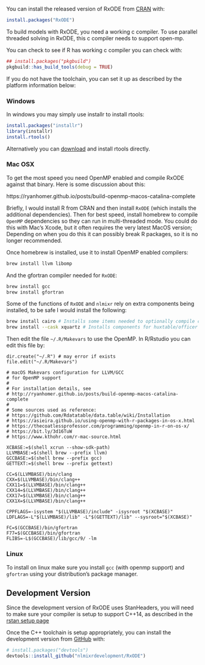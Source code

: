 
You can install the released version of RxODE from
[CRAN](https://CRAN.R-project.org) with:

``` r
install.packages("RxODE")
```

To build models with RxODE, you need a working c compiler.  To use parallel threaded
solving in RxODE, this c compiler needs to support open-mp.

You can check to see if R has working c compiler you can check with:

```r
## install.packages("pkgbuild")
pkgbuild::has_build_tools(debug = TRUE)
```

If you do not have the toolchain, you can set it up as described by
the platform information below:

### Windows

In windows you may simply use installr to install rtools:

```r
install.packages("installr")
library(installr)
install.rtools()
```

Alternatively you can
[download](https://cran.r-project.org/bin/windows/Rtools/) and install
rtools directly.

### Mac OSX

To get the most speed you need OpenMP enabled and compile RxODE
against that binary.  Here is some discussion about this:

https://ryanhomer.github.io/posts/build-openmp-macos-catalina-complete

Briefly, I would install R from CRAN and then install `RxODE` (which
installs the additional dependencies).  Then for best speed, install
homebrew to compile `OpenMP` dependencies so they can run in
multi-threaded mode.  You could do this with Mac's Xcode, but it often
requires the very latest MacOS version; Depending on when you do this
it can possibly break R packages, so it is no longer recommended.

Once homebrew is installed, use it to install OpenMP enabled compilers:

```sh
brew install llvm libomp
```

And the gfortran compiler needed for `RxODE`:

```sh
brew install gcc
brew install gfortran
```

Some of the functions of `RxODE` and `nlmixr` rely on extra components
being installed, to be safe I would install the following:

```sh
brew install cairo # Installs some items needed to optionally compile componets for ggplot2
brew install --cask xquartz # Installs components for huxtable/officer
```

Then edit the file `~/.R/Makevars` to use the OpenMP.  In R/Rstudio
you can edit this file by:

```
dir.create("~/.R") # may error if exists
file.edit("~/.R/Makevars")
```

```
# macOS Makevars configuration for LLVM/GCC
# for OpenMP support
#
# For installation details, see
# http://ryanhomer.github.io/posts/build-openmp-macos-catalina-complete
#
# Some sources used as reference:
# https://github.com/Rdatatable/data.table/wiki/Installation
# https://asieira.github.io/using-openmp-with-r-packages-in-os-x.html
# https://thecoatlessprofessor.com/programming/openmp-in-r-on-os-x/
# https://bit.ly/3d16TuW
# https://www.kthohr.com/r-mac-source.html

XCBASE:=$(shell xcrun --show-sdk-path)
LLVMBASE:=$(shell brew --prefix llvm)
GCCBASE:=$(shell brew --prefix gcc)
GETTEXT:=$(shell brew --prefix gettext)

CC=$(LLVMBASE)/bin/clang
CXX=$(LLVMBASE)/bin/clang++
CXX11=$(LLVMBASE)/bin/clang++
CXX14=$(LLVMBASE)/bin/clang++
CXX17=$(LLVMBASE)/bin/clang++
CXX1X=$(LLVMBASE)/bin/clang++

CPPFLAGS=-isystem "$(LLVMBASE)/include" -isysroot "$(XCBASE)"
LDFLAGS=-L"$(LLVMBASE)/lib" -L"$(GETTEXT)/lib" --sysroot="$(XCBASE)"

FC=$(GCCBASE)/bin/gfortran
F77=$(GCCBASE)/bin/gfortran
FLIBS=-L$(GCCBASE)/lib/gcc/9/ -lm
```

### Linux

To install on linux make sure you install `gcc` (with openmp support)
and `gfortran` using your distribution's package manager.

## Development Version

Since the development version of RxODE uses StanHeaders, you will need
to make sure your compiler is setup to support C++14, as described in
the [rstan setup page](https://github.com/stan-dev/rstan/wiki/RStan-Getting-Started#configuration-of-the-c-toolchain)

Once the C++ toolchain is setup appropriately, you can install the
development version from
[GitHub](https://github.com/nlmixrdevelopment/RxODE) with:

``` r
# install.packages("devtools")
devtools::install_github("nlmixrdevelopment/RxODE")
```
